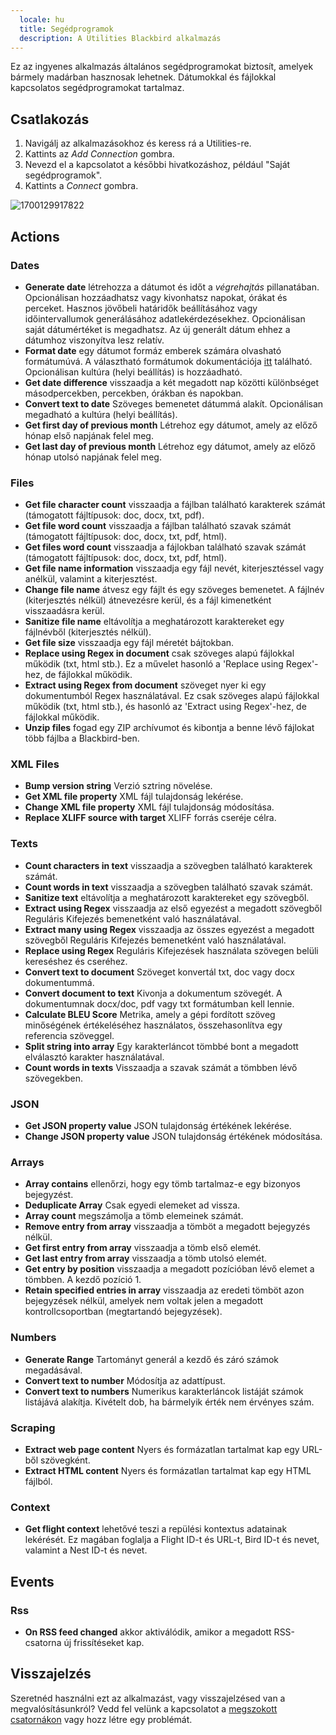 ```yaml
---
  locale: hu
  title: Segédprogramok
  description: A Utilities Blackbird alkalmazás
---
```


<LinkCard title="Megtekintés a Github-on" target="_blank" href="https://github.com/bb-io/Utilities" icon="github" />

Ez az ingyenes alkalmazás általános segédprogramokat biztosít, amelyek bármely madárban hasznosak lehetnek. Dátumokkal és fájlokkal kapcsolatos segédprogramokat tartalmaz.

## Csatlakozás

1. Navigálj az alkalmazásokhoz és keress rá a Utilities-re.
2. Kattints az _Add Connection_ gombra.
3. Nevezd el a kapcsolatot a későbbi hivatkozáshoz, például "Saját segédprogramok".
4. Kattints a _Connect_ gombra.

![1700129917822](https://raw.githubusercontent.com/bb-io/Utilities/main/image/README/1700129917822.png)

## Actions

### Dates

- **Generate date** létrehozza a dátumot és időt a _végrehajtás_ pillanatában. Opcionálisan hozzáadhatsz vagy kivonhatsz napokat, órákat és perceket. Hasznos jövőbeli határidők beállításához vagy időintervallumok generálásához adatlekérdezésekhez. Opcionálisan saját dátumértéket is megadhatsz. Az új generált dátum ehhez a dátumhoz viszonyítva lesz relatív.
- **Format date** egy dátumot formáz emberek számára olvasható formátumúvá. A választható formátumok dokumentációja [itt](https://ss64.com/ps/syntax-dateformats.html) található. Opcionálisan kultúra (helyi beállítás) is hozzáadható.
- **Get date difference** visszaadja a két megadott nap közötti különbséget másodpercekben, percekben, órákban és napokban.
- **Convert text to date** Szöveges bemenetet dátummá alakít. Opcionálisan megadható a kultúra (helyi beállítás).
- **Get first day of previous month** Létrehoz egy dátumot, amely az előző hónap első napjának felel meg.
- **Get last day of previous month** Létrehoz egy dátumot, amely az előző hónap utolsó napjának felel meg.

### Files

- **Get file character count** visszaadja a fájlban található karakterek számát (támogatott fájltípusok: doc, docx, txt, pdf).
- **Get file word count** visszaadja a fájlban található szavak számát (támogatott fájltípusok: doc, docx, txt, pdf, html).
- **Get files word count** visszaadja a fájlokban található szavak számát (támogatott fájltípusok: doc, docx, txt, pdf, html).
- **Get file name information** visszaadja egy fájl nevét, kiterjesztéssel vagy anélkül, valamint a kiterjesztést.
- **Change file name** átvesz egy fájlt és egy szöveges bemenetet. A fájlnév (kiterjesztés nélkül) átnevezésre kerül, és a fájl kimenetként visszaadásra kerül.
- **Sanitize file name** eltávolítja a meghatározott karaktereket egy fájlnévből (kiterjesztés nélkül).
- **Get file size** visszaadja egy fájl méretét bájtokban.
- **Replace using Regex in document** csak szöveges alapú fájlokkal működik (txt, html stb.). Ez a művelet hasonló a 'Replace using Regex'-hez, de fájlokkal működik.
- **Extract using Regex from document** szöveget nyer ki egy dokumentumból Regex használatával. Ez csak szöveges alapú fájlokkal működik (txt, html stb.), és hasonló az 'Extract using Regex'-hez, de fájlokkal működik.
- **Unzip files** fogad egy ZIP archívumot és kibontja a benne lévő fájlokat több fájlba a Blackbird-ben.

### XML Files

- **Bump version string** Verzió sztring növelése.
- **Get XML file property** XML fájl tulajdonság lekérése.
- **Change XML file property** XML fájl tulajdonság módosítása.
- **Replace XLIFF source with target** XLIFF forrás cseréje célra.

### Texts

- **Count characters in text** visszaadja a szövegben található karakterek számát.
- **Count words in text** visszaadja a szövegben található szavak számát.
- **Sanitize text** eltávolítja a meghatározott karaktereket egy szövegből.
- **Extract using Regex** visszaadja az első egyezést a megadott szövegből Reguláris Kifejezés bemenetként való használatával.
- **Extract many using Regex** visszaadja az összes egyezést a megadott szövegből Reguláris Kifejezés bemenetként való használatával.
- **Replace using Regex** Reguláris Kifejezések használata szövegen belüli kereséshez és cseréhez.
- **Convert text to document** Szöveget konvertál txt, doc vagy docx dokumentummá.
- **Convert document to text** Kivonja a dokumentum szövegét. A dokumentumnak docx/doc, pdf vagy txt formátumban kell lennie.
- **Calculate BLEU Score** Metrika, amely a gépi fordított szöveg minőségének értékeléséhez használatos, összehasonlítva egy referencia szöveggel.
- **Split string into array** Egy karakterláncot tömbbé bont a megadott elválasztó karakter használatával.
- **Count words in texts** Visszaadja a szavak számát a tömbben lévő szövegekben.
  
### JSON

- **Get JSON property value** JSON tulajdonság értékének lekérése.
- **Change JSON property value** JSON tulajdonság értékének módosítása.

### Arrays

- **Array contains** ellenőrzi, hogy egy tömb tartalmaz-e egy bizonyos bejegyzést.
- **Deduplicate Array** Csak egyedi elemeket ad vissza.
- **Array count** megszámolja a tömb elemeinek számát.
- **Remove entry from array** visszaadja a tömböt a megadott bejegyzés nélkül.
- **Get first entry from array** visszaadja a tömb első elemét.
- **Get last entry from array** visszaadja a tömb utolsó elemét.
- **Get entry by position** visszaadja a megadott pozícióban lévő elemet a tömbben. A kezdő pozíció 1.
- **Retain specified entries in array** visszaadja az eredeti tömböt azon bejegyzések nélkül, amelyek nem voltak jelen a megadott kontrollcsoportban (megtartandó bejegyzések).

### Numbers

- **Generate Range** Tartományt generál a kezdő és záró számok megadásával.
- **Convert text to number** Módosítja az adattípust.
- **Convert text to numbers** Numerikus karakterláncok listáját számok listájává alakítja. Kivételt dob, ha bármelyik érték nem érvényes szám.

### Scraping

- **Extract web page content** Nyers és formázatlan tartalmat kap egy URL-ből szövegként.
- **Extract HTML content** Nyers és formázatlan tartalmat kap egy HTML fájlból.

### Context

- **Get flight context** lehetővé teszi a repülési kontextus adatainak lekérését. Ez magában foglalja a Flight ID-t és URL-t, Bird ID-t és nevet, valamint a Nest ID-t és nevet.

## Events

### Rss

- **On RSS feed changed** akkor aktiválódik, amikor a megadott RSS-csatorna új frissítéseket kap.

## Visszajelzés

Szeretnéd használni ezt az alkalmazást, vagy visszajelzésed van a megvalósításunkról? Vedd fel velünk a kapcsolatot a [megszokott csatornákon](https://www.blackbird.io/) vagy hozz létre egy problémát.